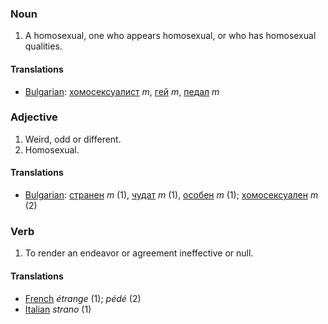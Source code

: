 ===Noun===

#A homosexual, one who appears homosexual, or who has homosexual qualities.

====Translations====

*[[Bulgarian]]: [[хомосексуалист]] ''m'', [[гей]] ''m'', [[педал]] ''m''

===Adjective===
#Weird, odd or different.
#Homosexual.

====Translations====

*[[Bulgarian]]: [[странен]] ''m'' (1), [[чудат]] ''m'' (1), [[особен]] ''m'' (1); [[хомосексуален]] ''m'' (2)

===Verb===
#To render an endeavor or agreement ineffective or null.

====Translations====
*[[French]] ''étrange'' (1); ''pédé'' (2) <!-- not verified -->
*[[Italian]] ''strano'' (1) <!-- not verified -->